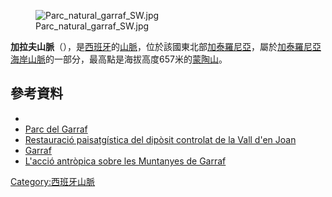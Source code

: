 [[Image:Parc_natural_garraf_SW.jpg|right]]

{{Coord|41|17|29|N|1|52|30|E|display=title}}

'''加拉夫山脈'''（{{lang-ca|Massís del Garraf}}），是[[西班牙|西班牙]]的[[山脈|山脈]]，位於該國東北部[[加泰羅尼亞|加泰羅尼亞]]，屬於[[加泰羅尼亞海岸山脈|加泰羅尼亞海岸山脈]]的一部分，最高點是海拔高度657米的[[蒙陶山|蒙陶山]]。

==參考資料==
*{{cite web|url=http://www.icc.cat/vissir/|title=Mapa Topogràfic de Catalunya|publisher=Institut Cartogràfic de Catalunya|accessdate=May 22, 2010|archive-date=2014-07-05|archive-url=https://web.archive.org/web/20140705031559/http://www.icc.cat/vissir/|dead-url=no}}
*[https://archive.is/20120728121339/http://www.diba.es/parcsn/parcs/index.asp?parc=10 Parc del Garraf]
*[https://web.archive.org/web/20140320202425/http://www.publicspace.org/ca/projectes/c057-restauracio-paisatgistica-del-diposit-controlat-de-la-vall-d-en-joan-1a-i-2a-fase Restauració paisatgística del dipòsit controlat de la Vall d'en Joan]
* [https://web.archive.org/web/20110911190733/http://www.caribdis.org/gaia/activitats_ct/garraf.htm Garraf]
* [http://www.grec.net/cgibin/ggcc01cl.pgm?USUARI=&SESSIO=&PGMORI=&NDCHEC=0608891 L'acció antròpica sobre les Muntanyes de Garraf]{{Wayback|url=http://www.grec.net/cgibin/ggcc01cl.pgm?USUARI=&SESSIO=&PGMORI=&NDCHEC=0608891 |date=20150924034055 }}

{{Spain-geo-stub}}
[[Category:西班牙山脈|Category:西班牙山脈]]
